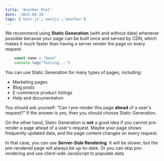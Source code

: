 ```yaml
---
title: 'Another Post'
date: '2023-04-19'
tags: ['next.js','nextjs','another']
---
```


We recommend using **Static Generation** (with and without data) whenever possible because your page can be built once and served by CDN, which makes it much faster than having a server render the page on every request.

```jsx
    const name = "Dave"
    console.log("Testing...")
```

You can use Static Generation for many types of pages, including:

- Marketing pages
- Blog posts
- E-commerce product listings
- Help and documentation

You should ask yourself: "Can I pre-render this page **ahead** of a user's request?" If the answer is yes, then you should choose Static Generation.

<CustomImage src="https://raw.githubusercontent.com/bartvanhoey/next12blogposts/main/images/NextLevel1.png" alt="Warning: Next Level Ahead" />

On the other hand, Static Generation is **not** a good idea if you cannot pre-render a page ahead of a user's request. Maybe your page shows frequently updated data, and the page content changes on every request.

In that case, you can use **Server-Side Rendering**. It will be slower, but the pre-rendered page will always be up-to-date. Or you can skip pre-rendering and use client-side JavaScript to populate data.
